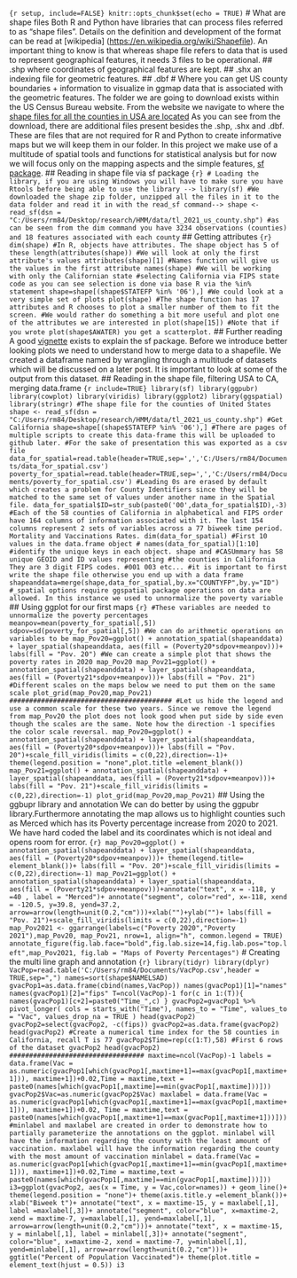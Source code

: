 ```{r setup, include=FALSE} knitr::opts_chunk$set(echo = TRUE) ``` # What are shape files Both R and Python have libraries that can process files referred to as "shape files". Details on the definition and development of the format can be read at [wikipedia] (<https://en.wikipedia.org/wiki/Shapefile>). An important thing to know is that whereas shape file refers to data that is used to represent geographical features, it needs 3 files to be operational. ## .shp where coordinates of geographical features are kept. ## .shx an indexing file for geometric features. ## .dbf # Where you can get US county boundaries + information to visualize in ggmap data that is associated with the geometric features. The folder we are going to download exists within the US Census Bureau website. From the website we navigate to where the [shape files for all the counties in USA are located](https://www2.census.gov/geo/tiger/TIGER2021/COUNTY/) As you can see from the download, there are additional files present besides the .shp, .shx and .dbf. These are files that are not required for R and Python to create informative maps but we will keep them in our folder. In this project we make use of a multitude of spatial tools and functions for statistical analysis but for now we will focus only on the mapping aspects and the simple features, [sf package](https://r-spatial.github.io/sf/). ## Reading in shape file via sf package ```{r} # Loading the library, if you are using Windows you will have to make sure you have Rtools before being able to use the library --> library(sf) #We downloaded the shape zip folder, unzipped all the files in it to the data folder and read it in with the read_sf command--> shape <- read_sf(dsn = "C:/Users/rm84/Desktop/research/HMM/data/tl_2021_us_county.shp") #as can be seen from the dim command you have 3234 observations (counties) and 18 features associated with each county ``` ## Getting attributes ```{r} dim(shape) #In R, objects have attributes. The shape object has 5 of these length(attributes(shape)) #We will look at only the first attribute's values attributes(shape)[1] #Names function will give us the values in the first attribute names(shape) #We will be working with only the Californian state #selecting California via FIPS state code as you can see selection is done via base R via the %in% statement shape=shape[(shape$STATEFP %in% '06'),] #We could look at a very simple set of plots plot(shape) #The shape function has 17 attributes and R chooses to plot a smaller number of them to fit the screen. #We would rather do something a bit more useful and plot one of the attributes we are interested in plot(shape[15]) #Note that if you wrote plot(shape$AWATER) you get a scatterplot. ``` ## Further reading A good [vignette](https://r-spatial.github.io/sf/articles/) exists to explain the sf package. Before we introduce better looking plots we need to understand how to merge data to a shapefile. We created a dataframe named \bold{CASummary} by wrangling through a multitude of datasets which will be discussed on a later post. It is important to look at some of the output from this dataset. ## Reading in the shape file, filtering USA to CA, merging data.frame ```{r include=TRUE} library(sf) library(ggpubr) library(cowplot) library(viridis) library(ggplot2) library(ggspatial) library(stringr) #The shape file for the counties of United States shape <- read_sf(dsn = "C:/Users/rm84/Desktop/research/HMM/data/tl_2021_us_county.shp") #Get California shape=shape[(shape$STATEFP %in% '06'),] #There are pages of multiple scripts to create this data-frame this will be uploaded to github later. #For the sake of presentation this was exported as a csv file data_for_spatial=read.table(header=TRUE,sep=',','C:/Users/rm84/Documents/data_for_spatial.csv') poverty_for_spatial=read.table(header=TRUE,sep=',','C:/Users/rm84/Documents/poverty_for_spatial.csv') #Leading 0s are erased by default which creates a problem for County Identifiers since they will be matched to the same set of values under another name in the Spatial file. data_for_spatial$ID=str_sub(paste0('00',data_for_spatial$ID),-3) #Each of the 58 counties of California in alphabetical and FIPS order have 164 columns of information associated with it. The last 154 columns represent 2 sets of variables across a 77 biweek time period. Mortality and Vaccinations Rates. dim(data_for_spatial) #First 10 values in the data.frame object # names(data_for_spatial)[1:10] #identify the unique keys in each object. shape and #CASUmmary has 58 unique GEOID and ID values representing #the counties in California They are 3 digit FIPS codes. #001 003 etc... #it is important to first write the shape file otherwise you end up with a data frame shapeanddata=merge(shape,data_for_spatial,by.x="COUNTYFP",by.y="ID") #_spatial options require ggspatial package operations on data are allowed. In this instance we used to unnormalize the poverty variable ``` ## Using ggplot for our first maps ```{r} #These variables are needed to unnormalize the poverty percentages meanpov=mean(poverty_for_spatial[,5]) sdpov=sd(poverty_for_spatial[,5]) #We can do arithmetic operations on variables to be map_Pov20=ggplot() + annotation_spatial(shapeanddata) + layer_spatial(shapeanddata, aes(fill = (Poverty20*sdpov+meanpov)))+ labs(fill = "Pov. 20") #We can create a simple plot that shows the poverty rates in 2020 map_Pov20 map_Pov21=ggplot() + annotation_spatial(shapeanddata) + layer_spatial(shapeanddata, aes(fill = (Poverty21*sdpov+meanpov)))+ labs(fill = "Pov. 21") #Different scales on the maps below we need to put them on the same scale plot_grid(map_Pov20,map_Pov21) ######################################### #Let us hide the legend and use a common scale for these two years. Since we remove the legend from map_Pov20 the plot does not look good when put side by side even though the scales are the same. Note how the direction -1 specifies the color scale reversal. map_Pov20=ggplot() + annotation_spatial(shapeanddata) + layer_spatial(shapeanddata, aes(fill = (Poverty20*sdpov+meanpov)))+ labs(fill = "Pov. 20")+scale_fill_viridis(limits = c(0,22),direction=-1)+ theme(legend.position = "none",plot.title =element_blank()) map_Pov21=ggplot() + annotation_spatial(shapeanddata) + layer_spatial(shapeanddata, aes(fill = (Poverty21*sdpov+meanpov)))+ labs(fill = "Pov. 21")+scale_fill_viridis(limits = c(0,22),direction=-1) plot_grid(map_Pov20,map_Pov21) ``` ## Using the ggbupr library and annotation We can do better by using the ggpubr library.Furthermore annotating the map allows us to highlight counties such as Merced which has its Poverty percentage increase from 2020 to 2021. We have hard coded the label and its coordinates which is not ideal and opens room for error. ```{r} map_Pov20=ggplot() + annotation_spatial(shapeanddata) + layer_spatial(shapeanddata, aes(fill = (Poverty20*sdpov+meanpov)))+ theme(legend.title= element_blank())+ labs(fill = "Pov. 20")+scale_fill_viridis(limits = c(0,22),direction=-1) map_Pov21=ggplot() + annotation_spatial(shapeanddata) + layer_spatial(shapeanddata, aes(fill = (Poverty21*sdpov+meanpov)))+annotate("text", x = -118, y =40 , label = "Merced")+ annotate("segment", color="red", x=-118, xend = -120.5, y=39.8, yend=37.2, arrow=arrow(length=unit(0.2,"cm")))+xlab("")+ylab("")+ labs(fill = "Pov. 21")+scale_fill_viridis(limits = c(0,22),direction=-1) map_Pov2021 <- ggarrange(labels=c("Poverty 2020","Poverty 2021"),map_Pov20, map_Pov21, nrow=1, align="h", common.legend = TRUE) annotate_figure(fig.lab.face="bold",fig.lab.size=14,fig.lab.pos="top.left",map_Pov2021, fig.lab = "Maps of Poverty Percentages") ``` # Creating the multi line graph and annotation ```{r} library(tidyr) library(dplyr) VacPop=read.table('C:/Users/rm84/Documents/VacPop.csv',header = TRUE,sep=",") names=sort(shape$NAMELSAD) gvacPop1=as.data.frame(cbind(names,VacPop)) names(gvacPop1)[1]="names" names(gvacPop1)[2]="fips" T=ncol(VacPop)-1 for(c in 1:(T)){ names(gvacPop1)[c+2]=paste0("Time_",c) } gvacPop2=gvacPop1 %>% pivot_longer( cols = starts_with("Time"), names_to = "Time", values_to = "Vac", values_drop_na = TRUE ) head(gvacPop2) gvacPop2=select(gvacPop2, -c(fips)) gvacPop2=as.data.frame(gvacPop2) head(gvacPop2) #Create a numerical time index for the 58 counties in California, recall T is 77 gvacPop2$Time=rep(c(1:T),58) #First 6 rows of the dataset gvacPop2 head(gvacPop2) ################################## maxtime=ncol(VacPop)-1 labels = data.frame(Vac = as.numeric(gvacPop1[which(gvacPop1[,maxtime+1]==max(gvacPop1[,maxtime+1])), maxtime+1])+0.02,Time = maxtime,text = paste0(names[which(gvacPop1[,maxtime]==min(gvacPop1[,maxtime]))])) gvacPop2$Vac=as.numeric(gvacPop2$Vac) maxlabel = data.frame(Vac = as.numeric(gvacPop1[which(gvacPop1[,maxtime+1]==max(gvacPop1[,maxtime+1])), maxtime+1])+0.02, Time = maxtime,text = paste0(names[which(gvacPop1[,maxtime+1]==max(gvacPop1[,maxtime+1]))])) #minlabel and maxlabel are created in order to demonstrate how to partially parameterize the annotations on the ggplot. minlabel will have the information regarding the county with the least amount of vaccination. maxlabel will have the information regarding the county with the most amount of vaccination minlabel = data.frame(Vac = as.numeric(gvacPop1[which(gvacPop1[,maxtime+1]==min(gvacPop1[,maxtime+1])), maxtime+1])+0.02,Time = maxtime,text = paste0(names[which(gvacPop1[,maxtime]==min(gvacPop1[,maxtime]))])) i3=ggplot(gvacPop2, aes(x = Time, y = Vac,color=names)) + geom_line()+ theme(legend.position = "none")+ theme(axis.title.y =element_blank())+ xlab("Biweek t")+ annotate("text", x = maxtime-15, y = maxlabel[,1], label =maxlabel[,3])+ annotate("segment", color="blue", x=maxtime-2, xend = maxtime-7, y=maxlabel[,1], yend=maxlabel[,1], arrow=arrow(length=unit(0.2,"cm")))+ annotate("text", x = maxtime-15, y = minlabel[,1], label = minlabel[,3])+ annotate("segment", color="blue", x=maxtime-2, xend = maxtime-7, y=minlabel[,1], yend=minlabel[,1], arrow=arrow(length=unit(0.2,"cm")))+ ggtitle("Percent of Population Vaccinated")+ theme(plot.title = element_text(hjust = 0.5)) i3 ```